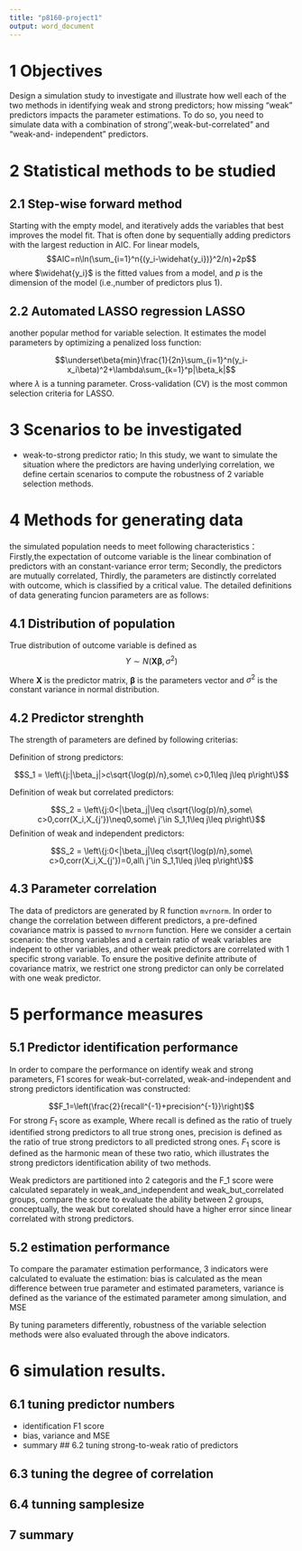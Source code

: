 ```yaml
---
title: "p8160-project1"
output: word_document
---
```


# 1 Objectives 
Design a simulation study to investigate and illustrate 
how well each of the two methods in identifying weak and strong predictors;
how missing “weak” predictors impacts the parameter estimations. 
To do so, you need to simulate data with a combination of strong'',weak-but-correlated” and “weak-and- independent” predictors. 

# 2 Statistical methods to be studied 

## 2.1 Step-wise forward method

Starting with the empty model, and iteratively adds the variables that best improves the model fit. That is often done by sequentially adding predictors with the largest reduction in AIC. For linear models,
$$AIC=n\ln(\sum_{i=1}^n{(y_i-\widehat{y_i})}^2/n)+2p$$
where $\widehat{y_i}$ is the fitted values from a model, and $p$ is the dimension of the model (i.e.,number of predictors plus 1).

## 2.2 Automated LASSO regression LASSO

another popular method for variable selection. It estimates the model parameters by optimizing a penalized loss function:

$$\underset\beta{min}\frac{1}{2n}\sum_{i=1}^n(y_i-x_i\beta)^2+\lambda\sum_{k=1}^p|\beta_k|$$
where $\lambda$ is a tunning parameter. Cross-validation (CV) is the most common selection criteria for LASSO.


# 3 Scenarios to be investigated 

* weak-to-strong predictor ratio;
In this study, we want to simulate the situation where the predictors are having underlying correlation, we define certain scenarios to compute the robustness of 2 variable selection methods.

# 4 Methods for generating data 

 the simulated population needs to meet following characteristics：Firstly,the expectation of outcome variable is the linear combination of predictors with an constant-variance error term; Secondly, the predictors are mutually correlated, Thirdly, the parameters are distinctly correlated with outcome, which is classified by a critical value. The detailed definitions of data generating funcion parameters are as follows:

## 4.1 Distribution of population

True distribution of outcome variable is defined as 
$$Y\sim N(\boldsymbol X\boldsymbol \beta, \sigma^2)$$

Where $\boldsymbol X$ is the predictor matrix, $\boldsymbol \beta$ is the parameters vector and $\sigma^2$ is the constant variance in normal distribution.

## 4.2 Predictor strenghth

The strength of parameters are defined by following criterias:

Definition of strong predictors:

$$S_1 = \left\{j:|\beta_j|>c\sqrt{\log(p)/n},some\ c>0,1\leq j\leq p\right\}$$

Definition of weak but correlated predictors:

  $$S_2 = \left\{j:0<|\beta_j|\leq c\sqrt{\log(p)/n},some\ c>0,corr(X_i,X_{j'})\neq0,some\ j'\in S_1,1\leq j\leq p\right\}$$
Definition of weak and independent predictors:

$$S_2 = \left\{j:0<|\beta_j|\leq c\sqrt{\log(p)/n},some\ c>0,corr(X_i,X_{j'})=0,all\ j'\in S_1,1\leq j\leq p\right\}$$

## 4.3 Parameter correlation

The data of predictors are generated by R function `mvrnorm`. In order to change the correlation between different predictors, a pre-defined covariance matrix is passed to `mvrnorm` function. Here we consider a certain scenario: the strong variables and a certain ratio of weak variables are indepent to other variables, and other weak predictors are correlated with 1 specific strong variable. To ensure the positive definite attribute of covariance matrix, we restrict one strong predictor can only be correlated with one weak predictor.




# 5 performance measures 
## 5.1 Predictor identification performance

In order to compare the performance on identify weak and strong parameters,  F1 scores for weak-but-correlated, weak-and-independent and strong predictors identification was constructed:

$$F_1=\left(\frac{2}{recall^{-1}+precision^{-1}}\right)$$
For strong $F_1$ score as example, Where recall is defined as the ratio of truely identified strong predictors to all true strong ones, precision is defined as the ratio of true strong predictors to all predicted strong ones. $F_1$ score is defined as the harmonic mean of these two ratio, which illustrates the strong predictors identification ability of two methods.

Weak predictors are partitioned into 2 categoris and the F_1 score were calculated separately in weak_and_independent and weak_but_correlated groups, compare the score to evaluate the ability between 2 groups, conceptually, the weak but corelated should have a higher error since linear correlated with strong predictors.


## 5.2 estimation performance

To compare the paramater estimation performance, 3 indicators were calculated to evaluate the estimation: bias is calculated as the mean difference between true parameter and estimated parameters, variance is defined as the variance of the estimated parameter among simulation, and MSE

By tuning parameters differently, robustness of the variable selection methods were also evaluated through the above indicators.


# 6 simulation results. 

## 6.1 tuning predictor numbers
* identification F1 score
* bias, variance and MSE
* summary
## 6.2 tuning strong-to-weak ratio of predictors

## 6.3 tuning the degree of correlation

## 6.4 tunning samplesize

## 7 summary




